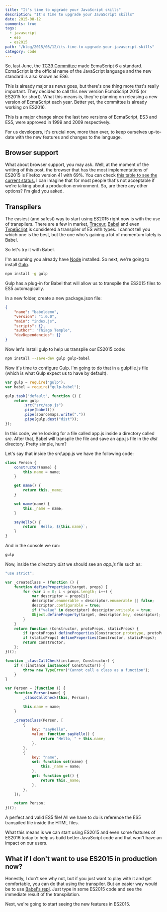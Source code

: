 ```yaml
---
title: "It's time to upgrade your JavaScript skills"
description: "It's time to upgrade your JavaScript skills"
date: 2015-08-12
comments: true
tags:
  - javascript
  - es6
  - es2015
path: "/blog/2015/08/12/its-time-to-upgrade-your-javascript-skills"
category: code
---
```


So, last June, the
[TC39 Committee](http://www.ecma-international.org/memento/TC39.htm) made
EcmaScript 6 a standard. EcmaScript is the official name of the JavaScript
language and the new standard is also known as ES6.

This is already major as news goes, but there's one thing more that's really
important. They decided to call this new version EcmaScript 2015 (or ES2015 for
short). What this means is, they're planning on releasing a new version of
EcmaScript each year. Better yet, the committee is already working on ES2016.

This is a major change since the last two versions of EcmaScript, ES3 and ES5,
were approved in 1999 and 2009 respectively.

For us developers, it's crucial now, more than ever, to keep ourselves
up-to-date with the new features and changes to the language.

## Browser support

What about browser support, you may ask. Well, at the moment of the writing of
this post, the browser that has the most implementations of ES2015 is Firefox
version 41 with 69%. You can check
[this table to see the current status.](http://kangax.github.io/compat-table/es6/)
I can imagine that for most people that's not acceptable if we're talking about
a production environment. So, are there any other options? I'm glad you asked.

## Transpilers

The easiest (and safest) way to start using ES2015 right now is with the use of
transpilers. There are a few in market,
[Traceur](https://github.com/google/traceur-compiler),
[Babel](https://babeljs.io/) and even
[TypeScript](http://www.typescriptlang.org/) is considered a transpiler of ES
with types. I cannot tell you which one is the best, but the one who's gaining a
lot of momentum lately is Babel.

So let's try it with Babel.

I'm assuming you already have [Node](https://nodejs.org/) installed. So next,
we're going to install [Gulp](http://gulpjs.com/).

```bash
npm install -g gulp
```

Gulp has a plug-in for Babel that will allow us to transpile the ES2015 files to
ES5 automagically.

In a new folder, create a new package.json file:

```json
{
	"name": "babeldemo",
	"version": "1.0.0",
	"main": "index.js",
	"scripts": {},
	"author": "Thiago Temple",
	"devDependencies": {}
}
```

Now let's install gulp to help us transpile our ES2015 code:

```bash
npm install --save-dev gulp gulp-babel
```

Now it's time to configure Gulp. I'm going to do that in a gulpfile.js file
(which is what Gulp expect us to have by default).

```javascript
var gulp = require("gulp");
var babel = require("gulp-babel");

gulp.task("default", function () {
	return gulp
		.src("src/app.js")
		.pipe(babel())
		.pipe(sourcemaps.write("."))
		.pipe(gulp.dest("dist"));
});
```

In this code, we're looking for a file called app.js inside a directory called
_src_. After that, Babel will transpile the file and save an app.js file in the
_dist_ directory. Pretty simple, hum?

Let's say that inside the src\app.js we have the following code:

```javascript
class Person {
	constructor(name) {
		this.name = name;
	}

	get name() {
		return this._name;
	}

	set name(name) {
		this._name = name;
	}

	sayHello() {
		return `Hello, ${this.name}`;
	}
}
```

And in the console we run:

```bash
gulp
```

Now, inside the directory _dist_ we should see an _app.js_ file such as:

```javascript
"use strict";

var _createClass = (function () {
	function defineProperties(target, props) {
		for (var i = 0; i < props.length; i++) {
			var descriptor = props[i];
			descriptor.enumerable = descriptor.enumerable || false;
			descriptor.configurable = true;
			if ("value" in descriptor) descriptor.writable = true;
			Object.defineProperty(target, descriptor.key, descriptor);
		}
	}
	return function (Constructor, protoProps, staticProps) {
		if (protoProps) defineProperties(Constructor.prototype, protoProps);
		if (staticProps) defineProperties(Constructor, staticProps);
		return Constructor;
	};
})();

function _classCallCheck(instance, Constructor) {
	if (!(instance instanceof Constructor)) {
		throw new TypeError("Cannot call a class as a function");
	}
}

var Person = (function () {
	function Person(name) {
		_classCallCheck(this, Person);

		this.name = name;
	}

	_createClass(Person, [
		{
			key: "sayHello",
			value: function sayHello() {
				return "Hello, " + this.name;
			},
		},
		{
			key: "name",
			set: function set(name) {
				this._name = name;
			},
			get: function get() {
				return this._name;
			},
		},
	]);

	return Person;
})();
```

A perfect and valid ES5 file! All we have to do is reference the ES5 transpiled
file inside the HTML files.

What this means is we can start using ES2015 and even some features of ES2016
today to help us build better JavaScript code and that won't have an impact on
our users.

## What if I don't want to use ES2015 in production now?

Honestly, I don't see why not, but if you just want to play with it and get
comfortable, you can do that using the transpiler. But an easier way would be to
use [Babel's repl](https://babeljs.io/repl/). Just type in some ES2015 code and
see the immediate result of the transpilation.

Next, we're going to start seeing the new features in ES2015.
